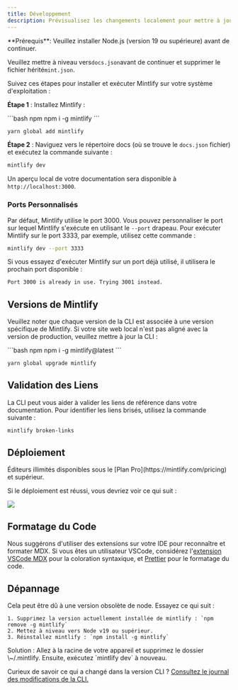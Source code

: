 ```yaml
---
title: Développement
description: Prévisualisez les changements localement pour mettre à jour votre documentation
---
```


<Info>
  **Prérequis**: Veuillez installer Node.js (version 19 ou supérieure) avant de continuer.<br />

  Veuillez mettre à niveau vers`docs.json`avant de continuer et supprimer le fichier hérité`mint.json`.
</Info>

Suivez ces étapes pour installer et exécuter Mintlify sur votre système d'exploitation :

**Étape 1** : Installez Mintlify :

<CodeGroup>
  ```bash npm
  npm i -g mintlify
  ```

  ```bash yarn
  yarn global add mintlify
  ```
</CodeGroup>

**Étape 2** : Naviguez vers le répertoire docs (où se trouve le `docs.json` fichier) et exécutez la commande suivante :

```bash
mintlify dev
```

Un aperçu local de votre documentation sera disponible à `http://localhost:3000`.

### Ports Personnalisés

Par défaut, Mintlify utilise le port 3000. Vous pouvez personnaliser le port sur lequel Mintlify s'exécute en utilisant le `--port` drapeau. Pour exécuter Mintlify sur le port 3333, par exemple, utilisez cette commande :

```bash
mintlify dev --port 3333
```

Si vous essayez d'exécuter Mintlify sur un port déjà utilisé, il utilisera le prochain port disponible :

```md
Port 3000 is already in use. Trying 3001 instead.
```

## Versions de Mintlify

Veuillez noter que chaque version de la CLI est associée à une version spécifique de Mintlify. Si votre site web local n'est pas aligné avec la version de production, veuillez mettre à jour la CLI :

<CodeGroup>
  ```bash npm
  npm i -g mintlify@latest
  ```

  ```bash yarn
  yarn global upgrade mintlify
  ```
</CodeGroup>

## Validation des Liens

La CLI peut vous aider à valider les liens de référence dans votre documentation. Pour identifier les liens brisés, utilisez la commande suivante :

```bash
mintlify broken-links
```

## Déploiement

<Tip>
  Éditeurs illimités disponibles sous le [Plan Pro](https://mintlify.com/pricing) et supérieur.
</Tip>

Si le déploiement est réussi, vous devriez voir ce qui suit :

<Frame>
  <img src="/images/checks-passed.png" style={{ borderRadius: '0.5rem' }} />
</Frame>

## Formatage du Code

Nous suggérons d'utiliser des extensions sur votre IDE pour reconnaître et formater MDX. Si vous êtes un utilisateur VSCode, considérez l'[extension VSCode MDX](https://marketplace.visualstudio.com/items?itemName=unifiedjs.vscode-mdx) pour la coloration syntaxique, et [Prettier](https://marketplace.visualstudio.com/items?itemName=esbenp.prettier-vscode) pour le formatage du code.

## Dépannage

<AccordionGroup>
  <Accordion title="Error: Could not load the &#x22;sharp&#x22; module using the darwin-arm64 runtime">
    Cela peut être dû à une version obsolète de node. Essayez ce qui suit :

    1. Supprimez la version actuellement installée de mintlify : `npm remove -g mintlify`
    2. Mettez à niveau vers Node v19 ou supérieur.
    3. Réinstallez mintlify : `npm install -g mintlify`
  </Accordion>

  <Accordion title="Issue: Encountering an unknown error">
    Solution : Allez à la racine de votre appareil et supprimez le dossier \~/.mintlify. Ensuite, exécutez `mintlify dev` à nouveau.
  </Accordion>
</AccordionGroup>

Curieux de savoir ce qui a changé dans la version CLI ? [Consultez le journal des modifications de la CLI.](https://www.npmjs.com/package/mintlify?activeTab=versions)

